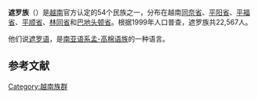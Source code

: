 {{expand|time=2015-02-28T14:26:11+00:00}}
{{ethnic group|
|group=遮罗族
|image=
|poptime= {{VIE}} 26,855<ref>{{cite web|title=The 2009 Vietnam Population and Housing Census: Completed Results|url=http://www.gso.gov.vn/Modules/Doc_Download.aspx?DocID=12724|publisher=General Statistics Office of Vietnam: Central Population and Housing Census Steering Committee|date=June 2010|accessdate=26 November 2013|page=135|archive-date=2013-10-18|archive-url=https://web.archive.org/web/20131018040824/http://www.gso.gov.vn/Modules/Doc_Download.aspx?DocID=12724|dead-url=no}}</ref>
|popplace={{VIE}}：[[同奈省|同奈省]]、[[平阳省|平阳省]]、[[平福省|平福省]]、
[[平顺省|平顺省]]、[[林同省|林同省]]、[[巴地头顿省|巴地头顿省]] 
|langs=[[遮罗语|遮罗语]]、[[越南语|越南语]]
|rels=万物有灵、[[上座部佛教|上座部佛教]]
|related= 
}}
'''遮罗族'''（{{vie|v=Người Chơ Ro}}）是[[越南|越南]]官方认定的54个民族之一，分布在越南[[同奈省|同奈省]]、[[平阳省|平阳省]]、[[平福省|平福省]]、[[平顺省|平顺省]]、[[林同省|林同省]]和[[巴地头顿省|巴地头顿省]]。根据1999年人口普查，遮罗族共22,567人。

他们说[[遮罗语|遮罗语]]，是[[南亚语系|南亚语系]][[孟-高棉语族|孟-高棉语族]]的一种语言。

==参考文献==
{{reflist}}


{{越南民族}}
[[Category:越南族群|Category:越南族群]]